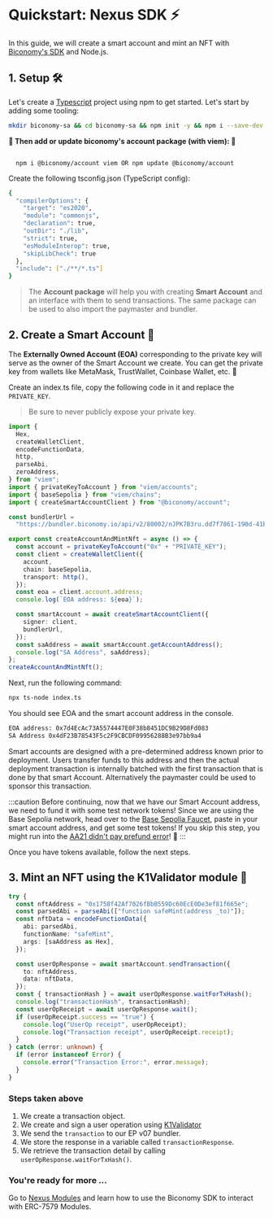 # Quickstart: Nexus SDK ⚡️

In this guide, we will create a smart account and mint an NFT with [Biconomy's SDK](https://github.com/bcnmy/biconomy-client-sdk) and Node.js.

## 1. Setup 🛠️

Let's create a [Typescript](https://www.typescriptlang.org) project using npm to get started. Let's start by adding some tooling:

```bash
mkdir biconomy-sa && cd biconomy-sa && npm init -y && npm i --save-dev @types/node tslib
```

**🎉 Then add or update biconomy's account package (with viem): 🎉**

```

  npm i @biconomy/account viem OR npm update @biconomy/account

```

Create the following tsconfig.json (TypeScript config):

```bash
{
  "compilerOptions": {
    "target": "es2020",
    "module": "commonjs",
    "declaration": true,
    "outDir": "./lib",
    "strict": true,
    "esModuleInterop": true,
    "skipLibCheck": true
  },
  "include": ["./**/*.ts"]
}
```

> The **Account package** will help you with creating **Smart Account** and an interface with them to send transactions.
> The same package can be used to also import the paymaster and bundler.

## 2. Create a Smart Account 🌟

The **Externally Owned Account (EOA)** corresponding to the private key will serve as the owner of the Smart Account we create. You can get the private key from wallets like MetaMask, TrustWallet, Coinbase Wallet, etc. 🔑

Create an index.ts file, copy the following code in it and replace the `PRIVATE_KEY`.

> Be sure to never publicly expose your private key.

```ts
import {
  Hex,
  createWalletClient,
  encodeFunctionData,
  http,
  parseAbi,
  zeroAddress,
} from "viem";
import { privateKeyToAccount } from "viem/accounts";
import { baseSepolia } from "viem/chains";
import { createSmartAccountClient } from "@biconomy/account";

const bundlerUrl =
  "https://bundler.biconomy.io/api/v2/80002/nJPK7B3ru.dd7f7861-190d-41bd-af80-6877f74b8f44"; // Found at https://dashboard.biconomy.io

export const createAccountAndMintNft = async () => {
  const account = privateKeyToAccount("0x" + "PRIVATE_KEY");
  const client = createWalletClient({
    account,
    chain: baseSepolia,
    transport: http(),
  });
  const eoa = client.account.address;
  console.log(`EOA address: ${eoa}`);

  const smartAccount = await createSmartAccountClient({
    signer: client,
    bundlerUrl,
  });
  const saAddress = await smartAccount.getAccountAddress();
  console.log("SA Address", saAddress);
};
createAccountAndMintNft();
```

Next, run the following command:

```bash
npx ts-node index.ts
```

You should see EOA and the smart account address in the console.

```bash
EOA address: 0x7d4EcAc73A5574447E0F38b8451DC9B29D8Fd083
SA Address 0x4dF23B78543F5c2F9CBCDF09956288B3e97bb9a4
```

Smart accounts are designed with a pre-determined address known prior to deployment. Users transfer funds to this address and then the actual deployment transaction is internally batched with the first transaction that is done by that smart Account. Alternatively the paymaster could be used to sponsor this transaction.

:::caution
Before continuing, now that we have our Smart Account address, we need to fund it with some test network tokens! Since we are using the Base Sepolia network, head over to the [Base Sepolia Faucet](https://www.alchemy.com/faucets/base-sepolia), paste in your smart account address, and get some test tokens! If you skip this step, you might run into the [AA21 didn't pay prefund error](/troubleshooting/commonerrors.md)! 💸
:::

Once you have tokens available, follow the next steps.

## 3. Mint an NFT using the K1Validator module 🧩

```typescript
try {
  const nftAddress = "0x1758f42Af7026fBbB559Dc60EcE0De3ef81f665e";
  const parsedAbi = parseAbi(["function safeMint(address _to)"]);
  const nftData = encodeFunctionData({
    abi: parsedAbi,
    functionName: "safeMint",
    args: [saAddress as Hex],
  });

  const userOpResponse = await smartAccount.sendTransaction({
    to: nftAddress,
    data: nftData,
  });
  const { transactionHash } = await userOpResponse.waitForTxHash();
  console.log("transactionHash", transactionHash);
  const userOpReceipt = await userOpResponse.wait();
  if (userOpReceipt.success == "true") {
    console.log("UserOp receipt", userOpReceipt);
    console.log("Transaction receipt", userOpReceipt.receipt);
  }
} catch (error: unknown) {
  if (error instanceof Error) {
    console.error("Transaction Error:", error.message);
  }
}
```
### Steps taken above
1. We create a transaction object.
2. We create and sign a user operation using [K1Validator](https://github.com/bcnmy/nexus/blob/main/contracts/modules/validators/K1Validator.sol)
2. We send the `transaction` to our EP v07 bundler.
3. We store the response in a variable called `transactionResponse`.
4. We retrieve the transaction detail by calling `userOpResponse.waitForTxHash()`.

### You're ready for more ...

Go to [Nexus Modules](/nexus/modules) and learn how to use the Biconomy SDK to interact with ERC-7579 Modules.